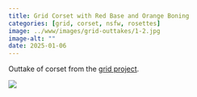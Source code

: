 ```yaml
---
title: Grid Corset with Red Base and Orange Boning
categories: [grid, corset, nsfw, rosettes]
image: ../www/images/grid-outtakes/1-2.jpg
image-alt: ""
date: 2025-01-06
---
```


Outtake of corset from the [grid project](/posts/2025-01-27_grid-project.html).

![](../www/images/grid-outtakes/1-2.jpg)

